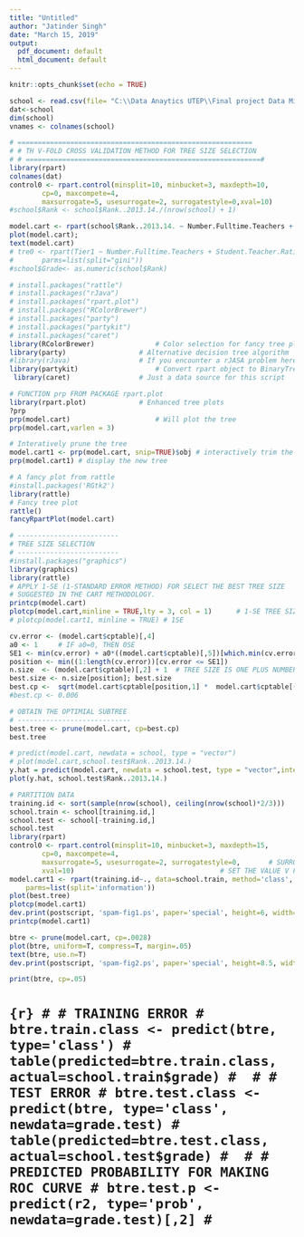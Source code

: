 ---
title: "Untitled"
author: "Jatinder Singh"
date: "March 15, 2019"
output:
  pdf_document: default
  html_document: default
---

```{r setup, include=FALSE}
knitr::opts_chunk$set(echo = TRUE)

school <- read.csv(file= "C:\\Data Anaytics UTEP\\Final project Data Mining\\SchoolRanking.csv", header = TRUE)
dat<-school
dim(school)
vnames <- colnames(school)

```
```{r}

# ==========================================================
# # TH V-FOLD CROSS VALIDATION METHOD FOR TREE SIZE SELECTION
# # ==========================================================#
library(rpart)
colnames(dat)
control0 <- rpart.control(minsplit=10, minbucket=3, maxdepth=10,
        cp=0, maxcompete=4, 
        maxsurrogate=5, usesurrogate=2, surrogatestyle=0,xval=10) 
#school$Rank <- school$Rank..2013.14./(nrow(school) + 1)

model.cart <- rpart(school$Rank..2013.14. ~ Number.Fulltime.Teachers + Student.Teacher.Ratio +Percent.American.Indian + Percent.Hispanic + Percent.Two.or.More.Races + Number.Students + Percent.African.American + Percent.Asian + Percent.Pacific.Islander + Percent.White +  Percent.African.American + Percent.Free.Disc.Lunch + Free.Lunch,data=school,method="anova", control=control0)
plot(model.cart); 
text(model.cart)
# tre0 <- rpart(Tier1 ~ Number.Fulltime.Teachers + Student.Teacher.Ratio +Percent.American.Indian + Percent.Hispanic + Percent.Two.or.More.Races + Number.Students + Percent.African.American + Percent.Asian + Percent.Pacific.Islander + Percent.White +  Percent.African.American + Percent.Free.Disc.Lunch + Free.Lunch, data=school,  method="class", control=control0,
# 		parms=list(split="gini"))
#school$Grade<- as.numeric(school$Rank)

```

```{r}
# install.packages("rattle")
# install.packages("rJava")
# install.packages("rpart.plot")
# install.packages("RColorBrewer")
# install.packages("party")
# install.packages("partykit")
# install.packages("caret")
library(RColorBrewer)				# Color selection for fancy tree plot
library(party)					# Alternative decision tree algorithm
#library(rJava)					# If you encounter a rJASA problem here, re-install Java.
library(partykit)					# Convert rpart object to BinaryTree
 library(caret)					# Just a data source for this script

# FUNCTION prp FROM PACKAGE rpart.plot 
library(rpart.plot)				# Enhanced tree plots
?prp
prp(model.cart)						# Will plot the tree
prp(model.cart,varlen = 3)	

# Interatively prune the tree
model.cart1 <- prp(model.cart, snip=TRUE)$obj # interactively trim the tree
prp(model.cart1) # display the new tree

```
```{r}
# A fancy plot from rattle
#install.packages('RGtk2')
library(rattle)	
# Fancy tree plot
rattle()
fancyRpartPlot(model.cart)
```

```{r}

# ------------------------- 
# TREE SIZE SELECTION
# -------------------------
#install.packages("graphics")
library(graphics)
library(rattle)
# APPLY 1-SE (1-STANDARD ERROR METHOD) FOR SELECT THE BEST TREE SIZE
# SUGGESTED IN THE CART METHODOLOGY.
printcp(model.cart)
plotcp(model.cart,minline = TRUE,lty = 3, col = 1)      # 1-SE TREE SIZE SELECTION
# plotcp(model.cart1, minline = TRUE) # 1SE

cv.error <- (model.cart$cptable)[,4]
a0 <- 1     # IF a0=0, THEN 0SE
SE1 <- min(cv.error) + a0*((model.cart$cptable)[,5])[which.min(cv.error)]      # 1SE
position <- min((1:length(cv.error))[cv.error <= SE1])
n.size  <- (model.cart$cptable)[,2] + 1  # TREE SIZE IS ONE PLUS NUMBER OF SPLITS. 
best.size <- n.size[position]; best.size
best.cp <-  sqrt(model.cart$cptable[position,1] *  model.cart$cptable[(position-1),1])
#best.cp <- 0.006
```

```{r}

# OBTAIN THE OPTIMIAL SUBTREE
# ----------------------------
best.tree <- prune(model.cart, cp=best.cp)
best.tree

```

```{r}
# predict(model.cart, newdata = school, type = "vector")
# plot(model.cart,school.test$Rank..2013.14.)
y.hat = predict(model.cart, newdata = school.test, type = "vector",interval="confidence")
plot(y.hat, school.test$Rank..2013.14.)

```

```{r}
# PARTITION DATA
training.id <- sort(sample(nrow(school), ceiling(nrow(school)*2/3)))
school.train <- school[training.id,]
school.test <- school[-training.id,]
school.test
library(rpart)
control0 <- rpart.control(minsplit=10, minbucket=3, maxdepth=15,
        cp=0, maxcompete=4, 
        maxsurrogate=5, usesurrogate=2, surrogatestyle=0,  		# SURROGATE SPLITS FOR MISSING DATA
        xval=10)									# SET THE VALUE V FOR V-FOLD CROSS VALIDATION
model.cart1 <- rpart(training.id~., data=school.train, method='class', control=control0,
	parms=list(split='information'))
plot(best.tree)
plotcp(model.cart1)
dev.print(postscript, 'spam-fig1.ps', paper='special', height=6, width=10)
printcp(model.cart1)

btre <- prune(model.cart, cp=.0028)
plot(btre, uniform=T, compress=T, margin=.05)
text(btre, use.n=T)
dev.print(postscript, 'spam-fig2.ps', paper='special', height=8.5, width=11)

print(btre, cp=.05)

```
# ```{r}
# # TRAINING ERROR
# btre.train.class <- predict(btre, type='class')
# table(predicted=btre.train.class, actual=school.train$grade)
# 
# # TEST ERROR
# btre.test.class <- predict(btre, type='class', newdata=grade.test)
# table(predicted=btre.test.class, actual=school.test$grade)
# 
# # PREDICTED PROBABILITY FOR MAKING ROC CURVE
# btre.test.p <- predict(r2, type='prob', newdata=grade.test)[,2]
# ```


